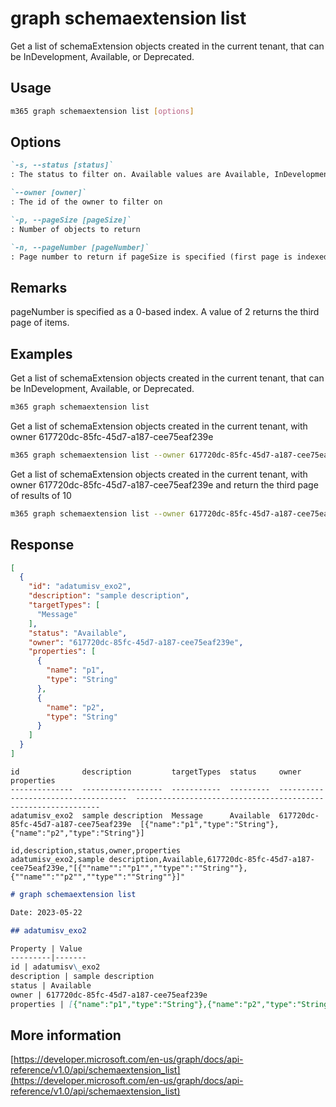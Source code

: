 
# graph schemaextension list

Get a list of schemaExtension objects created in the current tenant, that can be InDevelopment, Available, or Deprecated.

## Usage

```sh
m365 graph schemaextension list [options]
```

## Options

```md definition-list
`-s, --status [status]`
: The status to filter on. Available values are Available, InDevelopment, Deprecated

`--owner [owner]`
: The id of the owner to filter on

`-p, --pageSize [pageSize]`
: Number of objects to return

`-n, --pageNumber [pageNumber]`
: Page number to return if pageSize is specified (first page is indexed as value of 0)
```

<Global />

## Remarks

pageNumber is specified as a 0-based index. A value of 2 returns the third page of items. 

## Examples

Get a list of schemaExtension objects created in the current tenant, that can be InDevelopment, Available, or Deprecated.

```sh
m365 graph schemaextension list 
```

Get a list of schemaExtension objects created in the current tenant, with owner 617720dc-85fc-45d7-a187-cee75eaf239e

```sh
m365 graph schemaextension list --owner 617720dc-85fc-45d7-a187-cee75eaf239e
```

Get a list of schemaExtension objects created in the current tenant, with owner 617720dc-85fc-45d7-a187-cee75eaf239e and return the third page of results of 10

```sh
m365 graph schemaextension list --owner 617720dc-85fc-45d7-a187-cee75eaf239e --pageNumber 2 --pageSize 10
```

## Response

<Tabs>
  <TabItem value="JSON">

  ```json
  [
    {
      "id": "adatumisv_exo2",
      "description": "sample description",
      "targetTypes": [
        "Message"
      ],
      "status": "Available",
      "owner": "617720dc-85fc-45d7-a187-cee75eaf239e",
      "properties": [
        {
          "name": "p1",
          "type": "String"
        },
        {
          "name": "p2",
          "type": "String"
        }
      ]
    }
  ]
  ```

  </TabItem>
  <TabItem value="Text">

  ```text
  id              description         targetTypes  status     owner                                 properties                                                                                                                  
  --------------  ------------------  -----------  ---------  ------------------------------------  --------------------------------------------------------------
  adatumisv_exo2  sample description  Message      Available  617720dc-85fc-45d7-a187-cee75eaf239e  [{"name":"p1","type":"String"},{"name":"p2","type":"String"}]
  ```

  </TabItem>
  <TabItem value="CSV">

  ```csv
  id,description,status,owner,properties
  adatumisv_exo2,sample description,Available,617720dc-85fc-45d7-a187-cee75eaf239e,"[{""name"":""p1"",""type"":""String""},{""name"":""p2"",""type"":""String""}]"
  ```

  </TabItem>
  <TabItem value="Markdown">

  ```md
  # graph schemaextension list

  Date: 2023-05-22

  ## adatumisv_exo2

  Property | Value
  ---------|-------
  id | adatumisv\_exo2
  description | sample description
  status | Available
  owner | 617720dc-85fc-45d7-a187-cee75eaf239e
  properties | [{"name":"p1","type":"String"},{"name":"p2","type":"String"}]
  ```

  </TabItem>
</Tabs>

## More information

[https://developer.microsoft.com/en-us/graph/docs/api-reference/v1.0/api/schemaextension_list](https://developer.microsoft.com/en-us/graph/docs/api-reference/v1.0/api/schemaextension_list)
